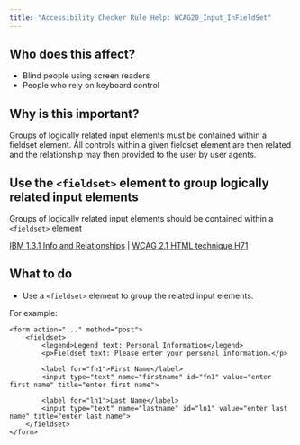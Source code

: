 ```yaml
---
title: "Accessibility Checker Rule Help: WCAG20_Input_InFieldSet"
---
```


<div className="toolHelp">
<Row>
<Column colLg={5} colMd={3} colSm={4} className="toolLeft">

## Who does this affect?

 * Blind people using screen readers
 * People who rely on keyboard control

## Why is this important?

Groups of logically related input elements must be contained within a fieldset element. All controls within a given fieldset element are then related and the relationship may then provided to the user by user agents.

</Column>
<Column colLg={11} colMd={5} colSm={4} className="toolMain">

<div id="locLevel"></div>

## Use the `<fieldset>` element to group logically related input elements
Groups of logically related input elements should be contained within a `<fieldset>` element

[IBM 1.3.1 Info and Relationships](http://www.ibm.com/able/guidelines/ci162/info_and_relationships.html) | [WCAG 2.1 HTML technique H71](https://www.w3.org/WAI/WCAG21/Techniques/html/H71)

<div id="locSnippet"></div>

## What to do

 * Use a `<fieldset>` element to group the related input elements.

For example:

```
<form action="..." method="post">
    <fieldset>
        <legend>Legend text: Personal Information</legend>
        <p>Fieldset text: Please enter your personal information.</p>

        <label for="fn1">First Name</label>
        <input type="text" name="firstname" id="fn1" value="enter first name" title="enter first name">

        <label for="ln1">Last Name</label>
        <input type="text" name="lastname" id="ln1" value="enter last name" title="enter last name">
    </fieldset>
</form>
```

</Column>
</Row>
</div>
